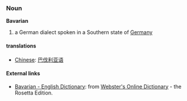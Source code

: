 ===Noun===
'''Bavarian'''

# a German dialect spoken in a Southern state of [[Germany]]

==== translations ====
*[[Chinese]]: [[巴伐利亚语]]

==== External links====
*[http://www.websters-online-dictionary.org/definition/Bavarian-english/ Bavarian - English Dictionary]: from [http://www.websters-online-dictionary.org Webster's Online Dictionary] - the Rosetta Edition.